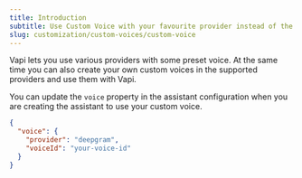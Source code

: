 ```yaml
---
title: Introduction
subtitle: Use Custom Voice with your favourite provider instead of the preset ones.
slug: customization/custom-voices/custom-voice
---
```



Vapi lets you use various providers with some preset voice. At the same time you can also create your own custom voices in the supported providers and use them with Vapi.

You can update the `voice` property in the assistant configuration when you are creating the assistant to use your custom voice.

```json
{
  "voice": {
    "provider": "deepgram",
    "voiceId": "your-voice-id"
  }
}
```
